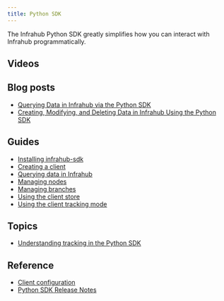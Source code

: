 ```yaml
---
title: Python SDK
---
```


The Infrahub Python SDK greatly simplifies how you can interact with Infrahub programmatically.

## Videos

<center>
  <VideoPlayer url='https://www.youtube.com/live/RbRz8_t0FBs?feature=shared' light />
</center>

## Blog posts

- [Querying Data in Infrahub via the Python SDK](https://www.opsmill.com/querying-data-in-infrahub-via-the-python-sdk/)
- [Creating, Modifying, and Deleting Data in Infrahub Using the Python SDK](https://www.opsmill.com/infrahub-python-sdk-create-modify-delete/)

## Guides

- [Installing infrahub-sdk](./guides/installation.mdx)
- [Creating a client](./guides/client.mdx)
- [Querying data in Infrahub](./guides/query_data.mdx)
- [Managing nodes](./guides/create_update_delete.mdx)
- [Managing branches](./guides/branches.mdx)
- [Using the client store](./guides/store.mdx)
- [Using the client tracking mode](./guides/tracking.mdx)

## Topics

- [Understanding tracking in the Python SDK](./topics/tracking.mdx)

## Reference

- [Client configuration](./reference/config.mdx)
- [Python SDK Release Notes](https://github.com/opsmill/infrahub-sdk-python/releases)
